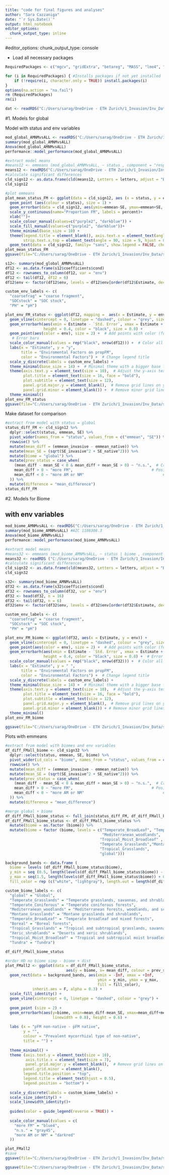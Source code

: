 ```yaml
---
title: "code for final figures and analyses"
author: "Sara Cazzaniga"
date: "`r Sys.Date()`"
output: html_notebook
editor_options: 
  chunk_output_type: inline
---
```


#editor_options:
  chunk_output_type: console

  - Load all necessary packages 
```r
RequiredPackages <- c("mgcv", "gridExtra", "betareg", "MASS", "lme4", "lmerTest", "lsmeans", "ggeffects", "spdep", "ggplot2", "ncf", "ape", "sjPlot", "gridExtra", "MuMIn", "tidyverse", "sf", "tidyverse", "DHARMa", "glmmTMB", "gstat", "sp", "ggrepel", "stringr", "car", "vcd", "multcomp", "RColorBrewer", "see", "gghalves", "ggpubr", "scales", "gghalves")

for (i in RequiredPackages) { #Installs packages if not yet installed
    if (!require(i, character.only = TRUE)) install.packages(i)
}
options(na.action = "na.fail")
rm (RequiredPackages)
rm(i)
```

```r
dat <- readRDS("C:/Users/sarag/OneDrive - ETH Zurich/1_Invasion/Inv_Data/sPlot4_Sara/data/sPlot4_sel_var_plot_inv_myc_scaled_SC0625.rds")
```

####################################################################################################################################################################################################################################################################

#1. Models for global

Model with status and env variables 
```r
mod_global_AMNMvsALL <- readRDS("C:/Users/sarag/OneDrive - ETH Zurich/1_Invasion/Inv_Data/sPlot4_Sara/Models/all_rar/mod_global_AMNMvsAM_NM_rarall.rds")
summary(mod_global_AMNMvsALL)
Anova(mod_global_AMNMvsALL)
performance::model_performance(mod_global_AMNMvsALL)
```

```r
#extract model means
#means12 <- emmeans (mod_global_AMNMvsALL, ~ status , component = "response", cov.reduce = mean, data = dat)
means12 <- readRDS("C:/Users/sarag/OneDrive - ETH Zurich/1_Invasion/Inv_Data/sPlot4_Sara/Models/all_rar/means_global_AMNMvsAM_NM_rarall.rds")
#calculate significant differences
cld_sign12 <- as.data.frame(cld(means12, Letters = letters, adjust = "BH", alpha = 0.05, decreasing = TRUE))
cld_sign12

#plot emmeans
plot_mean_status_FM <- ggplot(data = cld_sign12, aes (x = status, y = emmean)) +
  geom_point (aes(colour = status), size = 1) +
  geom_errorbar(data = cld_sign12, aes(ymin=emmean-SE, ymax=emmean+SE, colour = status), lwd=0.7, width=0.5)+ 
  scale_y_continuous(name="Proportion FM", labels = percent)+
  xlab("")+
  scale_colour_manual(values=c("purple2", "darkblue")) + 
  scale_fill_manual(values=c("purple2", "darkblue"))+
  theme_minimal(base_size = 10) +
  theme(legend.title = element_blank(), axis.text.x = element_text(angle = 90, hjust = 1, vjust = 0),
        strip.text.x.top = element_text(angle = 90, size = 9, hjust = 0)) +
  geom_text(data = cld_sign12, family= "sans", show.legend = FALSE, check_overlap = TRUE, size = 3, hjust = 0.3, vjust = 0, aes(x=status,y= Inf,label=.group , colour = status))
plot_mean_status_FM
ggsave(file="C:/Users/sarag/OneDrive - ETH Zurich/1_Invasion/Inv_Data/sPlot4_Sara/Figures/all_rar/mod_global_means_AMNMvsALL_rar.svg", plot=plot_mean_status_FM, width=10, height=8, scale = 0.5)

s12<- summary(mod_global_AMNMvsALL)
df12 <- as.data.frame(s12$coefficients$cond)
df12 <- rownames_to_column(df12, var = "env")
df12 <- tail(df12, df12 = 6)
df12$env <- factor(df12$env, levels = df12$env[order(df12$Estimate, decreasing = TRUE)])

custom_env_labels <- c(
  "coarsefrag" = "coarse fragment",
  "SOCstock" = "SOC stock",
  "PH" = "pH")

plot_env_FM_status <- ggplot(df12, mapping =  aes(x = Estimate, y = env)) +
  geom_vline(xintercept = 0, linetype = "dashed", colour = "grey", size = 0.8) +  # Dashed line at 0
  geom_errorbarh(aes(xmin = Estimate - `Std. Error`, xmax = Estimate + `Std. Error`), 
                 height = 0.4, color = "black", size = 0.8) + 
  geom_point(aes(color = env), size = 2) +  # Add points with color (for better distinction)
   # Error bars
  scale_color_manual(values = rep("black", nrow(df12))) +  # Color all points (you can change to another scheme)
  labs(x = "Estimate", y = "y", 
       title = "Enviromental Factors on propFM",
       color = "Environmental Factors") +  # Change legend title
  scale_y_discrete(labels = custom_env_labels) +
  theme_minimal(base_size = 14) +  # Minimal theme with a bigger base font size
  theme(axis.text.y = element_text(size = 10),  # Adjust the y-axis text size
        plot.title = element_text(size = 16, face = "bold"),
        plot.subtitle = element_text(size = 12),
        panel.grid.major.y = element_blank(),  # Remove grid lines on y-axis for cleaner look
        panel.grid.minor = element_blank()) +  # Remove minor grid linesggplot(df12, mapping = aes(x = Estimate, y = env)) +
  theme_minimal()
plot_env_FM_status
ggsave(file="C:/Users/sarag/OneDrive - ETH Zurich/1_Invasion/Inv_Data/sPlot4_Sara/Figures/all_rar/mod_global_AMNMvsALL_env_rar.svg", plot=plot_env_FM_status, width=10, height=7, scale = 0.5)
```

Make dataset for comparison
```r
#extract from model with status = global
status_diff_FM <- cld_sign12 %>%
  dplyr::select(status, emmean, SE) %>% 
  pivot_wider(names_from = "status", values_from = c("emmean", "SE")) %>% 
  rowwise() %>% 
  mutate(mean_diff = (emmean_invasive - emmean_native)) %>% 
  mutate(mean_SE = (sqrt(SE_invasive^2 + SE_native^2))) %>% 
  mutate(biome = "global") %>% 
  mutate(prev_status = case_when(
    (mean_diff - mean_SE < 0 & mean_diff + mean_SE > 0) ~ "n.s.",  # Crosses zero
    mean_diff > 0 ~ "more FM",                                   # Positive mean_diff
    mean_diff < 0 ~ "more AM or NM"                                   # Negative mean_diff
  )) %>% 
  mutate(difference = "mean_difference")
status_diff_FM
```


############################################################################################################################
##################################################################################################################################

#2. Models for Biome

## with env variables
```r
mod_biome_AMNMvsALL <- readRDS("C:/Users/sarag/OneDrive - ETH Zurich/1_Invasion/Inv_Data/sPlot4_Sara/Models/all_rar/mod_biome_AMNMvsAM_NM_rarall.rds")
summary(mod_biome_AMNMvsALL) #AIC 1108308.3
Anova(mod_biome_AMNMvsALL)
performance::model_performance(mod_biome_AMNMvsALL)
```


```r
#extract model means
#means32 <- emmeans (mod_biome_AMNMvsALL, ~ status | biome , component = "response", cov.reduce = mean, data = dat.sel)
means32 <- readRDS ("C:/Users/sarag/OneDrive - ETH Zurich/1_Invasion/Inv_Data/sPlot4_Sara/Models/all_rar/means_biome_AMNMvsAM_NM_rarall.rds")
#calculate significant differences
cld_sign32 <- as.data.frame(cld(means32, Letters = letters, adjust = "BH", alpha = 0.05, decreasing = TRUE))
cld_sign32

s32<- summary(mod_biome_AMNMvsALL)
df32 <- as.data.frame(s32$coefficients$cond)
df32 <- rownames_to_column(df32, var = "env")
df32 <- head(df32, n = 16)
df32 <- tail(df32, n = 6)
df32$env <- factor(df32$env, levels = df32$env[order(df32$Estimate, decreasing = TRUE)])

custom_env_labels <- c(
  "coarsefrag" = "coarse fragment",
  "SOCstock" = "SOC stock",
  "PH" = "pH")

plot_env_FM_biome <- ggplot(df32, aes(x = Estimate, y = env)) +
  geom_vline(xintercept = 0, linetype = "dashed", colour = "grey", size = 0.8) +  # Dashed line at 0
  geom_point(aes(color = env), size = 2) +  # Add points with color (for better distinction)
  geom_errorbarh(aes(xmin = Estimate - `Std. Error`, xmax = Estimate + `Std. Error`), 
                 height = 0.4, color = "black", size = 0.8) +  # Error bars
  scale_color_manual(values = rep("black", nrow(df32))) +  # Color all points (you can change to another scheme)
  labs(x = "Estimate", y = " ", 
       title = "Enviromental Factors on propFM",
       color = "Environmental Factors") +  # Change legend title
  scale_y_discrete(labels = custom_env_labels) +
  theme_minimal(base_size = 14) +  # Minimal theme with a bigger base font size
  theme(axis.text.y = element_text(size = 10),  # Adjust the y-axis text size
        plot.title = element_text(size = 16, face = "bold"),
        plot.subtitle = element_text(size = 12),
        panel.grid.major.y = element_blank(),  # Remove grid lines on y-axis for cleaner look
        panel.grid.minor = element_blank()) + # Remove minor grid linesggplot(df12, mapping = aes(x = Estimate, y = env)) 
  theme_minimal()
plot_env_FM_biome

ggsave(file="C:/Users/sarag/OneDrive - ETH Zurich/1_Invasion/Inv_Data/sPlot4_Sara/Figures/all_rar/mod_biome_FMvsAll_status_ selectedbiomes_env_rar.svg", plot=plot_env_FM_biome, width=10, height=7, scale = 0.5)
```

Plots with emmeans 

```r
#extract from model with biomes and env variables
df_diff_FMall_biome <- cld_sign32 %>% 
  dplyr::select(status, emmean, SE, biome) %>% 
  pivot_wider(id_cols = "biome", names_from = "status", values_from = c("emmean", "SE")) %>% 
  rowwise() %>% 
  mutate(mean_diff = (emmean_invasive - emmean_native)) %>% 
  mutate(mean_SE = (sqrt(SE_invasive^2 + SE_native^2))) %>% 
  mutate(prev_status = case_when(
    (mean_diff - mean_SE < 0 & mean_diff + mean_SE > 0) ~ "n.s.",  # Crosses zero
    mean_diff > 0 ~ "more FM",                                   # Positive mean_diff
    mean_diff < 0 ~ "more AM or NM"                                   # Negative mean_diff
  )) %>% 
  mutate(difference = "mean_difference")

#merge global + biome
df_diff_FMall_biome_status <- full_join(status_diff_FM, df_diff_FMall_biome, by = NULL)
df_diff_FMall_biome_status <- df_diff_FMall_biome_status %>% 
  mutate(biome = as.factor (biome)) %>% 
  mutate(biome = factor (biome, levels = c("Temperate_BroadLeaf", "Temperate_Coniferous",
                                           "Mediterranean_woodlands",
                                          "Tropical_Moist_Broadleaf" , "Xeric_shrublands",
                                          "Temperate_Grasslands","Montane_Grasslands",
                                          "Tropical_Grasslands",
                                          "global")))

background_bands <- data.frame (
  biome = levels (df_diff_FMall_biome_status$biome),
  y_min = seq (0.5, length(levels(df_diff_FMall_biome_status$biome)) - 0.5, by = 1),
  y_max = seq(1.5, length(levels(df_diff_FMall_biome_status$biome)) + 0.5, by = 1),
  fill_color = rep (c("white", "lightgray"), length.out = length(df_diff_FMall_biome_status$biome)))

custom_biome_labels <- c(
  "global" = "Global",
  "Temperate_Grasslands" = "Temperate grasslands, savannas, and shrublands",
  "Temperate_Coniferous" = "Temperate coniferous forests",
  "Mediterranean_woodlands" = "Mediterranean forests, woodlands, and scrub",
  "Montane_Grasslands" = "Montane grasslands and shrublands",
  "Temperate_BroadLeaf" = "Temperate broadleaf and mixed forests",
  "Boreal" = "Boreal forests",
  "Tropical_Grasslands" = "Tropical and subtropical grasslands, savannas, and shrublands",
  "Xeric_shrublands" = "Deserts and xeric shrublands",
  "Tropical_Moist_Broadleaf" = "Tropical and subtropical moist broadleaf forests",
  "Tundra" = "Tundra")
  
df_diff_FMall_biome_status

#order HD no biome simp - biome + dist
plot_FMall2 <- ggplot(data = df_diff_FMall_biome_status, 
                           aes(y = biome, x= mean_diff, colour = prev_status)) +
  geom_rect(data = background_bands, aes(xmin = -Inf, xmax = +Inf,
                                         ymin = y_min, ymax = y_max,
                                         fill = fill_color),
            inherit.aes = F, alpha = 0.3) +
  scale_fill_identity() + 
  geom_vline(xintercept = 0, linetype = "dashed", colour = "grey") +
  
  geom_point (size = 2) +
  geom_errorbarh(aes(y=biome, xmin=mean_diff-mean_SE, xmax=mean_diff+mean_SE,
                     linewidth = 0.8), height = 0.6) +
  
  labs (x = "pFM non-native - pFM native",
        y = "",
        colour = "Prevalent mycorrhizal type of non-native",
        title = "") +
  
  theme_minimal() + 
  theme (axis.text.y = element_text(size = 10),
         axis.title.x = element_text(size = 7),
         panel.grid.major.y = element_blank(),  # Remove grid lines on y-axis for cleaner look
        panel.grid.minor = element_blank(),
        legend.title.position = "top",
        legend.title = element_text(hjust = 0.5),
        legend.position = "bottom") +
  
  scale_y_discrete(labels = custom_biome_labels) +
  scale_size_identity() +
  scale_linewidth_identity()+
  
  guides(color = guide_legend(reverse = TRUE)) + 
  
  scale_color_manual(values = c(
    "more FM" = "blue4",
    "n.s." = "gray45",
    "more AM or NM" = "darkred"
  ))

plot_FMall2
#save
ggsave(file="C:/Users/sarag/OneDrive - ETH Zurich/1_Invasion/Inv_Data/sPlot4_Sara/Figures/all_rar/mod_biome_difference_AMNMvsALL_status_biomes_rar.png", plot=plot_FMall2, width=15, height=7, scale = 0.5,  dpi = 300)

ggsave(file="C:/Users/sarag/OneDrive - ETH Zurich/1_Invasion/Inv_Data/sPlot4_Sara/Figures/all_rar/mod_biome_difference_AMNMvsALL_status_biomes_rar.svg",plot=plot_FMall2, width=15, height=7, scale = 0.5)
```


